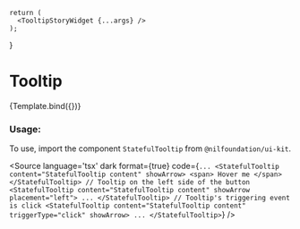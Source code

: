 
<Meta
    title="Tooltip"
    component={StatefulTooltip}
/>

    return (
      <TooltipStoryWidget {...args} />
    );
}

# Tooltip


<Canvas isColumn>
  <Story name="Base" args={{}}>
    {Template.bind({})}
  </Story>
</Canvas>

<ArgsTable of={StatefulTooltip} />

### Usage:

To use, import the component `StatefulTooltip` from `@nilfoundation/ui-kit`.

<Source
  language='tsx'
  dark
  format={true}
  code={`
        ...
        <StatefulTooltip content="StatefulTooltip content" showArrow>
          <span>
            Hover me
          </span>
        </StatefulTooltip>
        // Tooltip on the left side of the button
        <StatefulTooltip content="StatefulTooltip content" showArrow placement="left">
            ...
        </StatefulTooltip>
        // Tooltip's triggering event is click
        <StatefulTooltip content="StatefulTooltip content" triggerType="click" showArrow>
            ...
        </StatefulTooltip>
      `}
/>

